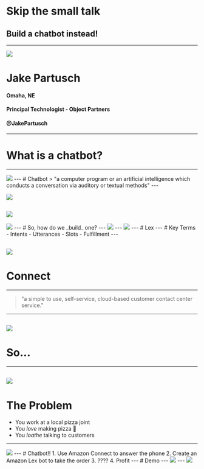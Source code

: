 
# Skip the small talk 
## Build a chatbot instead!
---

![](assets/jake-milo.jpg)

# Jake Partusch

#### Omaha, NE
#### Principal Technologist - Object Partners
#### @JakePartusch
---
# What is a chatbot?
---
<Image src='https://media3.giphy.com/media/K6VhXtbgCXqQU/giphy.gif' />
---
# Chatbot
> "a computer program or an artificial intelligence which conducts a conversation via auditory or textual methods"
---

![](assets/echo.png)

![](assets/google-home.jpg)
---
<Image src='https://cdn-images-1.medium.com/max/1024/1*e8v1xC0NTgoduh_ei9F7Pw.png'/>
---
# So, how do we _build_ one?
---
<Image src='https://venturebeat.com/wp-content/uploads/2016/08/Bots-Landscape-v2-final.jpg' />
---

<Image src='https://media2.giphy.com/media/26u49YjOazMMAwTGU/giphy.gif'/>
---
# Lex
---
# Key Terms
- Intents
- Utterances
- Slots
- Fulfillment
---

![](https://d1.awsstatic.com/diagrams/product-page-diagrams/Diagrams_lex_bookhotel.26784edb7206413e2046d5a00b411589d56a6621.png)
---
# Connect
---
> "a simple to use, self-service, cloud-based customer contact center service."
---

![](https://d1.awsstatic.com/diagrams/product-page-diagrams/diagram_Lex_Connect_appointment-reschedule.33efbab931dc6be6f60438590b333ae0a49f273d.png)
---
# So...
---
![](https://i.imgflip.com/2hj5s9.jpg)
---
# The Problem
- You work at a local pizza joint
- You _love_ making pizza 🍕
- You _loathe_ talking to customers
---
<Image src='https://media3.giphy.com/media/l4KhPbIIDgO3sMw0w/giphy.gif'/>
---
 # Chatbot!!
 1. Use Amazon Connect to answer the phone
 2. Create an Amazon Lex bot to take the order
 3. ????
 4. Profit 
---
# Demo
---
<Image src='https://i.giphy.com/media/l0HlRnAWXxn0MhKLK/giphy.webp' />
---
<Image src='https://i.giphy.com/media/6tHy8UAbv3zgs/giphy.webp' />